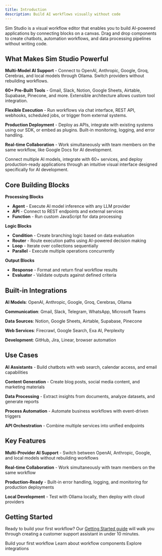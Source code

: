 ```yaml
---
title: Introduction
description: Build AI workflows visually without code
---
```



Sim Studio is a visual workflow editor that enables you to build AI-powered applications by connecting blocks on a canvas. Drag and drop components to create chatbots, automation workflows, and data processing pipelines without writing code.

## What Makes Sim Studio Powerful

**Multi-Model AI Support** - Connect to OpenAI, Anthropic, Google, Groq, Cerebras, and local models through Ollama. Switch providers without rebuilding workflows.

**60+ Pre-Built Tools** - Gmail, Slack, Notion, Google Sheets, Airtable, Supabase, Pinecone, and more. Extensible architecture allows custom tool integration.

**Flexible Execution** - Run workflows via chat interface, REST API, webhooks, scheduled jobs, or trigger from external systems.

**Production Deployment** - Deploy as APIs, integrate with existing systems using our SDK, or embed as plugins. Built-in monitoring, logging, and error handling.

**Real-time Collaboration** - Work simultaneously with team members on the same workflow, like Google Docs for AI development.

Connect multiple AI models, integrate with 60+ services, and deploy production-ready applications through an intuitive visual interface designed specifically for AI development.

## Core Building Blocks

**Processing Blocks**

- **Agent** - Execute AI model inference with any LLM provider
- **API** - Connect to REST endpoints and external services  
- **Function** - Run custom JavaScript for data processing

**Logic Blocks**

- **Condition** - Create branching logic based on data evaluation
- **Router** - Route execution paths using AI-powered decision making
- **Loop** - Iterate over collections sequentially
- **Parallel** - Execute multiple operations concurrently

**Output Blocks**

- **Response** - Format and return final workflow results
- **Evaluator** - Validate outputs against defined criteria

## Built-in Integrations

**AI Models**: OpenAI, Anthropic, Google, Groq, Cerebras, Ollama

**Communication**: Gmail, Slack, Telegram, WhatsApp, Microsoft Teams

**Data Sources**: Notion, Google Sheets, Airtable, Supabase, Pinecone

**Web Services**: Firecrawl, Google Search, Exa AI, Perplexity

**Development**: GitHub, Jira, Linear, browser automation

## Use Cases

**AI Assistants** - Build chatbots with web search, calendar access, and email capabilities

**Content Generation** - Create blog posts, social media content, and marketing materials

**Data Processing** - Extract insights from documents, analyze datasets, and generate reports

**Process Automation** - Automate business workflows with event-driven triggers

**API Orchestration** - Combine multiple services into unified endpoints

## Key Features

**Multi-Provider AI Support** - Switch between OpenAI, Anthropic, Google, and local models without rebuilding workflows

**Real-time Collaboration** - Work simultaneously with team members on the same workflow

**Production-Ready** - Built-in error handling, logging, and monitoring for production deployments

**Local Development** - Test with Ollama locally, then deploy with cloud providers

## Getting Started

Ready to build your first workflow? Our [Getting Started guide](/getting-started) will walk you through creating a customer support assistant in under 10 minutes.

<Cards>
  <Card title="Getting Started" href="/getting-started">
    Build your first workflow
  </Card>
  <Card title="Blocks" href="/blocks">
    Learn about workflow components
  </Card>
  <Card title="Tools" href="/tools">
    Explore integrations
  </Card>
</Cards>
